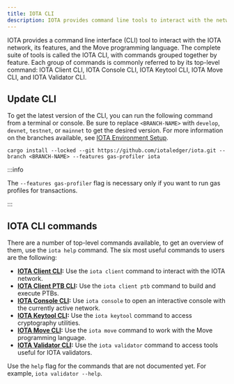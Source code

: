 ```yaml
---
title: IOTA CLI
description: IOTA provides command line tools to interact with the network, its features, and the Move programming language. Individual command groups are referred to as IOTA Client CLI, IOTA Console CLI, IOTA Keytool CLI, IOTA Move CLI, and IOTA Validator CLI.
---
```



IOTA provides a command line interface (CLI) tool to interact with the IOTA network, its features, and the Move programming language. The complete suite of tools is called the IOTA CLI, with commands grouped together by feature. Each group of commands is commonly referred to by its top-level command: IOTA Client CLI, IOTA Console CLI, IOTA Keytool CLI, IOTA Move CLI, and IOTA Validator CLI.

<CliCheckInstall />

## Update CLI

To get the latest version of the CLI, you can run the following command from a terminal or console. Be sure to replace `<BRANCH-NAME>` with `develop`, `devnet`, `testnet`, or `mainnet` to get the desired version. For more information on the branches available, see [IOTA Environment Setup](/developer/getting-started/iota-environment.mdx).

```shell
cargo install --locked --git https://github.com/iotaledger/iota.git --branch <BRANCH-NAME> --features gas-profiler iota
```

:::info

The `--features gas-profiler` flag is necessary only if you want to run gas profiles for transactions.

:::

## IOTA CLI commands

There are a number of top-level commands available, to get an overview of them, use the `iota help` command.
The six most useful commands to users are the following:

- **[IOTA Client CLI](./cli/client.mdx):** Use the `iota client` command to interact with the IOTA network.
- **[IOTA Client PTB CLI](./cli/ptb.mdx):** Use the `iota client ptb` command to build and execute PTBs.
- **[IOTA Console CLI](./cli/console.mdx):** Use `iota console` to open an interactive console with the currently active network.
- **[IOTA Keytool CLI](./cli/keytool.mdx):** Use the `iota keytool` command to access cryptography utilities.
- **[IOTA Move CLI](./cli/move.mdx):** Use the `iota move` command to work with the Move programming language.
- **[IOTA Validator CLI](./cli/validator.mdx):** Use the `iota validator` command to access tools useful for IOTA validators.


Use the `help` flag for the commands that are not documented yet. For example, `iota validator --help`.  
